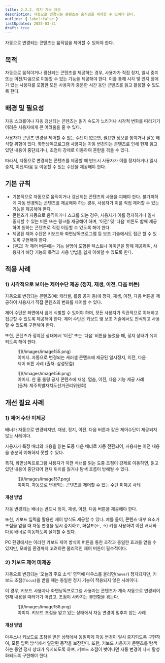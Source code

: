```yaml
---
title: 2.2.2. 정지 기능 제공
description: 자동으로 변경되는 콘텐츠는 움직임을 제어할 수 있어야 한다.
outline: { label:false }
lastUpdated: 2025-03-31
draft: true
---
```


<Aside title="검사 항목">
자동으로 변경되는 콘텐츠는 움직임을 제어할 수 있어야 한다.
</Aside>

## 목적
자동으로 움직이거나 갱신되는 콘텐츠를 제공하는 경우, 사용자가 직접 정지, 일시 중지 또는 이전/다음으로 이동할 수 있는 기능을 제공해야 한다. 이를 통해 시각 및 인지 장애가 있는 사용자를 포함한 모든 사용자가 충분한 시간 동안 콘텐츠를 읽고 활용할 수 있도록 한다.

##	배경 및 필요성
자동 스크롤이나 자동 갱신되는 콘텐츠는 읽기 속도가 느리거나 시각적 변화를 따라가기 어려운 사용자에게 큰 어려움을 줄 수 있다.

사용자가 콘텐츠 변경을 제어할 수 있는 수단이 없으면, 필요한 정보를 놓치거나 잘못 해석할 위험이 있다. 화면낭독프로그램 사용자는 자동 변경되는 콘텐츠로 인해 현재 읽고 있던 내용이 중단되거나, 초점이 강제로 이동하여 혼란을 겪을 수 있다.

따라서, 자동으로 변경되는 콘텐츠를 제공할 때 반드시 사용자가 이를 정지하거나 일시 중지, 이전/다음 등 이동할 수 있는 수단을 제공해야 한다.

##	기본 규칙
- 기본적으로 자동으로 움직이거나 갱신되는 콘텐츠의 사용을 피해야 한다. 불가피하게 자동 변경되는 콘텐츠를 제공해야 하는 경우, 사용자가 이를 직접 제어할 수 있는 기능을 제공해야 한다.
- 콘텐츠가 자동으로 움직이거나 스크롤 되는 경우, 사용자가 이를 정지하거나 일시 중지할 수 있는 버튼 또는 링크를 제공해야 하며, ‘이전’ 및 ‘다음’ 버튼도 함께 제공하여 원하는 콘텐츠로 직접 이동할 수 있도록 해야 한다.
- 제공된 제어 수단은 키보드와 화면낭독프로그램 등 보조 기술에서도 접근 할 수 있도록 구현해야 한다.
- (권고) 각 제어 버튼에는 기능 설명이 포함된 텍스트나 아이콘을 함께 제공하여, 사용자가 해당 기능의 목적과 사용 방법을 쉽게 이해할 수 있도록 한다.

## 적용 사례
### 1)	시각적으로 보이는 제어수단 제공 (정지, 재생, 이전, 다음 버튼)
자동으로 변경되는 콘텐츠(예: 케러셀, 롤링 공지 등)에 정지, 재생, 이전, 다음 버튼을 제공하여 사용자가 직접 콘텐츠의 변화를 제어할 수 있다.

제어 수단은 화면에서 쉽게 식별할 수 있어야 하며, 모든 사용자가 직관적으로 이해하고 접근할 수 있도록 제공해야 한다. 제어 수단은 키보드 및 보조 기술에서도 인식되고 사용할 수 있도록 구현해야 한다.

또한, 콘텐츠가 정지된 상태에서 ‘이전’ 또는 ‘다음’ 버튼을 눌렀을 때, 정지 상태가 유지되도록 해야 한다.

<figure>
	![](/images/image155.png)
	<figcaption>이미지. 자동으로 변경되는 케러셀 콘텐츠에 제공된 일시정지, 이전, 다음 제어 버튼 사례 (출처: 삼성닷컴)</figcaption>
</figure>

<figure>
	![](/images/image156.png)
	<figcaption>이미지. 한 줄 롤링 공지 콘텐츠에 재생, 멈춤, 이전, 다음 기능 제공 사례 (출처: 제주특별자치도선거관리위원회)</figcaption>
</figure>

## 개선 필요 사례
### 1)	제어 수단 미제공
배너가 자동으로 변경되지만, 재생, 정지, 이전, 다음 버튼과 같은 제어수단이 제공되지 않는 사례이다.

사용자가 특정 배너의 내용을 읽는 도중 다음 배너로 자동 전환되어, 사용자는 이전 내용을 충분히 이해하지 못할 수 있다.

특히, 화면낭독프로그램 사용자가 이전 배너를 읽는 도중 초점이 강제로 이동하면, 읽고 있던 내용이 중단되어 현재 위치를 잃거나 탐색 흐름이 방해될 수 있다.

<figure>
	![](/images/image157.png)
	<figcaption>이미지. 자동으로 변경되는 콘텐츠를 제어할 수 있는 수단 미제공 사례</figcaption>
</figure>

#### 개선 방법
자동 변경되는 배너는 반드시 정지, 재생, 이전, 다음 버튼을 제공해야 한다.

또한, 키보드 입력을 활용한 제어 방식도 제공할 수 있다. 예를 들어, 콘텐츠 내부 요소가 초점을 얻을 때 자동 변경을 일시 중지하고, 화살표(←, →) 키를 사용하여 이전 배너와 다음 배너로 이동하도록 설계할 수 있다.

PC 환경에서는 이러한 키보드 제어 방식이 버튼을 통한 조작과 동일한 효과를 얻을 수 있지만, 모바일 환경까지 고려하면 물리적인 제어 버튼이 필수적이다.

### 2)	키보드 제어 미제공
자동으로 변경되는 ‘오늘의 주요 소식’ 영역에 마우스를 올리면(`hover`) 정지되지만, 키보드 초점(`focus`)을 받을 때는 동일한 정지 기능이 적용되지 않은 사례이다.

이 경우, 키보드 사용자나 화면낭독프로그램 사용자는 콘텐츠가 계속 자동으로 변경되어 현재 내용을 따라가기 어렵고, 초점이 사라지는 불편함을 겪는다.

<figure>
	![](/images/image158.png)
	<figcaption>이미지. 키보드 초점을 얻고 있는 상태에서 자동 변경이 멈추지 않는 사례</figcaption>
</figure>

#### 개선 방법
마우스나 키보드로 초점을 받은 상태에서 동일하게 자동 변경이 일시 중지되도록 구현하여, 모든 입력 방식에서 일관된 동작을 보장한다. 또한, 키보드 사용자가 콘텐츠를 탐색하는 동안 정지 상태가 유지되도록 하며, 키보드 초점이 벗어나면 자동 변경이 다시 활성화되도록 구현해야 한다.